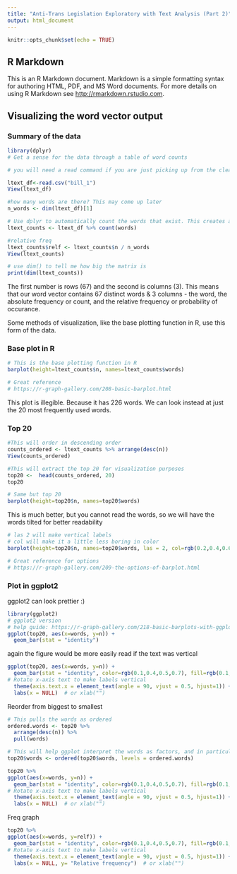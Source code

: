 ```yaml
---
title: "Anti-Trans Legislation Exploratory with Text Analysis (Part 2)"
output: html_document
---
```


```r
knitr::opts_chunk$set(echo = TRUE)
```

## R Markdown

This is an R Markdown document. Markdown is a simple formatting syntax for authoring HTML, PDF, and MS Word documents. For more details on using R Markdown see <http://rmarkdown.rstudio.com>.

## Visualizing the word vector output

### Summary of the data
```r
library(dplyr)
# Get a sense for the data through a table of word counts

# you will need a read command if you are just picking up from the cleaned text

ltext_df<-read.csv("bill_1")
View(ltext_df)

#how many words are there? This may come up later
n_words <- dim(ltext_df)[1]

# Use dplyr to automatically count the words that exist. This creates a table (in a dataframe structure) in which you have the list of unique words and an absolute frequency count next to each word.
ltext_counts <- ltext_df %>% count(words)

#relative freq
ltext_counts$relf <- ltext_counts$n / n_words
View(ltext_counts)

# use dim() to tell me how big the matrix is
print(dim(ltext_counts))

```

The first number is rows (67) and the second is columns (3). This means that our word vector contains 67 distinct words & 3 columns - the word, the absolute frequency or count, and the relative frequency or probability of occurance. 

Some methods of visualization, like the base plotting function in R, use this form of the data.


### Base plot in R
```r
# This is the base plotting function in R
barplot(height=ltext_counts$n, names=ltext_counts$words)

# Great reference
# https://r-graph-gallery.com/208-basic-barplot.html
```

This plot is illegible. Because it has 226 words. We can look instead at just the 20 most frequently used words.

### Top 20

```r
#This will order in descending order
counts_ordered <- ltext_counts %>% arrange(desc(n))
View(counts_ordered)

#This will extract the top 20 for visualization purposes
top20 <-  head(counts_ordered, 20)
top20
```


```r
# Same but top 20
barplot(height=top20$n, names=top20$words)

```

This is much better, but you cannot read the words, so we will have the words tilted for better readability
```r
# las 2 will make vertical labels
# col will make it a little less boring in color
barplot(height=top20$n, names=top20$words, las = 2, col=rgb(0.2,0.4,0.6,0.6) )

# Great reference for options
# https://r-graph-gallery.com/209-the-options-of-barplot.html
```

### Plot in ggplot2

ggplot2 can look prettier :)
```r
library(ggplot2)
# ggplot2 version
# help guide: https://r-graph-gallery.com/218-basic-barplots-with-ggplot2.html
ggplot(top20, aes(x=words, y=n)) + 
  geom_bar(stat = "identity")

```

again the figure would be more easily read if the text was vertical
```r
ggplot(top20, aes(x=words, y=n)) + 
  geom_bar(stat = "identity", color=rgb(0.1,0.4,0.5,0.7), fill=rgb(0.1,0.4,0.5,0.7)) +
# Rotate x-axis text to make labels vertical
  theme(axis.text.x = element_text(angle = 90, vjust = 0.5, hjust=1)) +
  labs(x = NULL)  # or xlab("")

```

Reorder from biggest to smallest
```r
# This pulls the words as ordered
ordered.words <- top20 %>%
  arrange(desc(n)) %>%
  pull(words)

# This will help ggplot interpret the words as factors, and in particular, factors with a particular order.
top20$words <- ordered(top20$words, levels = ordered.words)

top20 %>%
ggplot(aes(x=words, y=n)) + 
  geom_bar(stat = "identity", color=rgb(0.1,0.4,0.5,0.7), fill=rgb(0.1,0.4,0.5,0.7)) +
# Rotate x-axis text to make labels vertical
  theme(axis.text.x = element_text(angle = 90, vjust = 0.5, hjust=1)) +
  labs(x = NULL)  # or xlab("")
```

Freq graph
```r
top20 %>%
ggplot(aes(x=words, y=relf)) + 
  geom_bar(stat = "identity", color=rgb(0.1,0.4,0.5,0.7), fill=rgb(0.1,0.4,0.5,0.7)) +
# Rotate x-axis text to make labels vertical
  theme(axis.text.x = element_text(angle = 90, vjust = 0.5, hjust=1)) +
  labs(x = NULL, y= "Relative frequency")  # or xlab("")
```

